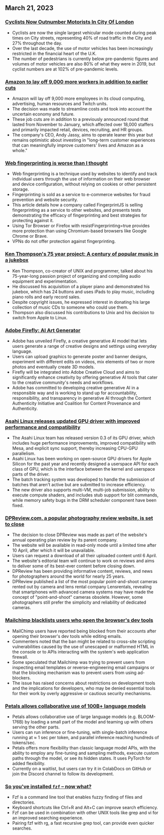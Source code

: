 

<CallToAction />

<Steps>

## March 21, 2023

### [Cyclists Now Outnumber Motorists In City Of London](https://www.forbes.com/sites/carltonreid/2023/03/01/cyclists-now-outnumber-motorists-in-city-of-london/?ref=hackernewsgpt.com)

- Cyclists are now the single largest vehicular mode counted during peak times on City streets, representing 40% of road traffic in the City and 27% throughout the day.
- Over the last decade, the use of motor vehicles has been increasingly restricted in the financial heart of the U.K.
- The number of pedestrians is currently below pre-pandemic figures and volumes of motor vehicles are also 80% of what they were in 2019, but cyclist numbers are at 102% of pre-pandemic levels.

### [Amazon to lay off 9,000 more workers in addition to earlier cuts](https://www.cnbc.com/2023/03/20/amazon-layoffs-company-to-cut-off-9000-more-workers.html?ref=hackernewsgpt.com)

- Amazon will lay off 9,000 more employees in its cloud computing, advertising, human resources and Twitch units.
- The decision was made to streamline costs and took into account the uncertain economy and future.
- These job cuts are in addition to a previously announced round that lasted from November to January, which affected over 18,000 staffers and primarily impacted retail, devices, recruiting, and HR groups.
- The company's CEO, Andy Jassy, aims to operate leaner this year but remains optimistic about investing in "long-term customer experiences that can meaningfully improve customers' lives and Amazon as a whole."

### [Web fingerprinting is worse than I thought](https://www.bitestring.com/posts/2023-03-19-web-fingerprinting-is-worse-than-I-thought.html?ref=hackernewsgpt.com)

- Web fingerprinting is a technique used by websites to identify and track individual users through the use of information on their web browser and device configuration, without relying on cookies or other persistent storage.
- Fingerprinting is sold as a service to e-commerce websites for fraud prevention and website security.
- This article details how a company called FingerprintJS is selling fingerprinting as a service to other websites, and presents tests demonstrating the efficacy of fingerprinting and best strategies for protecting against it.
- Using Tor Browser or Firefox with resistFingerprinting=true provides more protection than using Chromium-based browsers like Google Chrome or Brave.
- VPNs do not offer protection against fingerprinting.

### [Ken Thompson's 75 year project: A century of popular music in a jukebox](https://www.youtube.com/watch?v=kaandEt_pKw&ref=hackernewsgpt.com)

- Ken Thompson, co-creator of UNIX and programmer, talked about his 75-year-long passion project of organizing and compiling audio equipment and experimentation.
- He discussed his acquisition of a player piano and demonstrated his jukebox, which has 24 buttons and uses iPads to play music, including piano rolls and early record sales.
- Despite copyright issues, he expressed interest in donating his large collection of music CDs to someone who could use them.
- Thompson also discussed his contributions to Unix and his decision to switch from Apple to Linux.

### [Adobe Firefly: AI Art Generator](https://www.adobe.com/sensei/generative-ai/firefly.html?ref=hackernewsgpt.com)

- Adobe has unveiled Firefly, a creative generative AI model that lets users generate a range of creative designs and settings using everyday language.
- Users can upload graphics to generate poster and banner designs, experiment with different edits on videos, mix elements of two or more photos and eventually create 3D models.
- Firefly will be integrated into Adobe Creative Cloud and aims to significantly enhance creativity by offering generative AI tools that cater to the creative community's needs and workflows.
- Adobe has committed to developing creative generative AI in a responsible way and is working to stand up for accountability, responsibility, and transparency in generative AI through the Content Authenticity Initiative and Coalition for Content Provenance and Authenticity.

### [Asahi Linux releases updated GPU driver with improved performance and compatibility](https://asahilinux.org/2023/03/road-to-vulkan/?ref=hackernewsgpt.com)

- The Asahi Linux team has released version 0.3 of its GPU driver, which includes huge performance improvements, improved compatibility with Mesa, and explicit sync support, thereby increasing CPU-GPU parallelism.
- Asahi Linux has been working on open-source GPU drivers for Apple Silicon for the past year and recently designed a userspace API for each class of GPU, which is the interface between the kernel and userspace parts of the driver.
- The batch tracking system was developed to handle the submission of batches that aren't active but are submitted to increase efficiency.
- The new driver also supports multi-VM, multi-job submission, ability to execute compute shaders, and includes stub support for blit commands, while memory safety bugs in the DRM scheduler component have been fixed.

### [DPReview.com, a popular photography review website, is set to close](https://www.dpreview.com/news/5901145460/dpreview-com-to-close?ref=hackernewsgpt.com)

- The decision to close DPReview was made as part of the website's annual operating plan review by its parent company.
- The website will be available in read-only mode until a limited time after 10 April, after which it will be unavailable.
- Users can request a download of all their uploaded content until 6 April.
- The website's editorial team will continue to work on reviews and aims to deliver some of its best-ever content before closing down.
- DPReview has been providing informative content, reviews, and news for photographers around the world for nearly 25 years.
- DPReview published a list of the most popular point-and-shoot cameras rented out by camera and lens rental company Lensrentals, revealing that smartphones with advanced camera systems may have made the concept of "point-and-shoot" cameras obsolete. However, some photographers still prefer the simplicity and reliability of dedicated cameras.

### [Mailchimp blacklists users who open the browser's dev tools](http://news.ycombinator.com/item?id=35235732&ref=hackernewsgpt.com)

- MailChimp users have reported being blocked from their accounts after opening their browser's dev tools while editing emails.
- Commenters noted that the ban might be related to cross-site scripting vulnerabilities caused by the use of unescaped or malformed HTML in the console or to APIs interacting with the system's web application firewall.
- Some speculated that Mailchimp was trying to prevent users from inspecting email templates or reverse-engineering email campaigns or that the blocking mechanism was to prevent users from using ad-blockers.
- The issue has raised concerns about restrictions on development tools and the implications for developers, who may be denied essential tools for their work by overly aggressive or cautious security mechanisms.

### [Petals allows collaborative use of 100B+ language models](https://petals.ml/?ref=hackernewsgpt.com)

- Petals allows collaborative use of large language models (e.g. BLOOM-176B) by loading a small part of the model and teaming up with others serving the other parts.
- Users can run inference or fine-tuning, with single-batch inference running at ≈ 1 sec per token, and parallel inference reaching hundreds of tokens/sec.
- Petals offers more flexibility than classic language model APIs, with the ability to employ any fine-tuning and sampling methods, execute custom paths through the model, or see its hidden states. It uses PyTorch for added flexibility.
- Currently on a waitlist, but users can try it in ColabDocs on GitHub or join the Discord channel to follow its development.

### [So you've installed `fzf` – now what?](https://andrew-quinn.me/fzf/?ref=hackernewsgpt.com)

- Fzf is a command line tool that enables fuzzy finding of files and directories.
- Keyboard shortcuts like Ctrl+R and Alt+C can improve search efficiency.
- Fzf can be used in combination with other UNIX tools like grep and vi for an improved searching experience.
- Pairing fzf with rg, a fast recursive grep tool, can provide even quicker searches.

</Steps>
